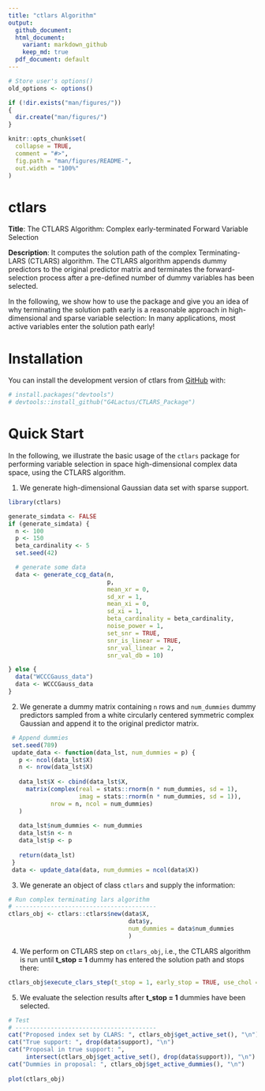 ```yaml
---
title: "ctlars Algorithm"
output:
  github_document:
  html_document:
    variant: markdown_github
    keep_md: true
  pdf_document: default
---
```

<!-- README.md is generated from README.Rmd. Please edit that file -->

```r
# Store user's options()
old_options <- options()

if (!dir.exists("man/figures/"))
{
  dir.create("man/figures/")
}

knitr::opts_chunk$set(
  collapse = TRUE,
  comment = "#>",
  fig.path = "man/figures/README-",
  out.width = "100%"
)
```

# ctlars
**Title**: The CTLARS Algorithm: Complex early-terminated Forward Variable Selection

**Description**: It computes the solution path of the complex Terminating-LARS (CTLARS) algorithm.
The CTLARS algorithm appends dummy predictors to the original predictor matrix and terminates the forward-selection process after a pre-defined number of dummy variables has been selected.

In the following, we show how to use the package and give you an idea of why terminating the solution path early is a reasonable approach in high-dimensional and sparse variable selection: In many applications, most active variables enter the solution path early!
  

# Installation

You can install the development version of ctlars from [GitHub](https://github.com/G4Lactus/CTLARS_Package) with:

``` r
# install.packages("devtools")
# devtools::install_github("G4Lactus/CTLARS_Package")
```

# Quick Start
In the following, we illustrate the basic usage of the `ctlars` package for
performing variable selection in space high-dimensional complex data space,
using the CTLARS algorithm.

1. We generate high-dimensional Gaussian data set with sparse support.
```r
library(ctlars)

generate_simdata <- FALSE
if (generate_simdata) {
  n <- 100
  p <- 150
  beta_cardinality <- 5
  set.seed(42)

  # generate some data
  data <- generate_ccg_data(n,
                            p,
                            mean_xr = 0,
                            sd_xr = 1,
                            mean_xi = 0,
                            sd_xi = 1,
                            beta_cardinality = beta_cardinality,
                            noise_power = 1,
                            set_snr = TRUE,
                            snr_is_linear = TRUE,
                            snr_val_linear = 2,
                            snr_val_db = 10)

} else {
  data("WCCCGauss_data")
  data <- WCCCGauss_data
}
```


2. We generate a dummy matrix containing `n` rows and `num_dummies`
 dummy predictors sampled from a white circularly centered symmetric complex
 Gaussian and append it to the original predictor matrix.

```r
 # Append dummies
 set.seed(789)
 update_data <- function(data_lst, num_dummies = p) {
   p <- ncol(data_lst$X)
   n <- nrow(data_lst$X)
 
   data_lst$X <- cbind(data_lst$X,
     matrix(complex(real = stats::rnorm(n * num_dummies, sd = 1),
                    imag = stats::rnorm(n * num_dummies, sd = 1)),
            nrow = n, ncol = num_dummies)
   )
   
   data_lst$num_dummies <- num_dummies
   data_lst$n <- n
   data_lst$p <- p
 
   return(data_lst)
 }
 data <- update_data(data, num_dummies = ncol(data$X))
```
 

3. We generate an object of class `ctlars` and supply the information:
```r
# Run complex terminating lars algorithm
# ----------------------------------------
ctlars_obj <- ctlars::ctlars$new(data$X,
                                  data$y,
                                  num_dummies = data$num_dummies
                                  )
``` 

4. We perform on CTLARS step on `ctlars_obj`, i.e., the CTLARS
algorithm is run until **t_stop = 1** dummy has entered the solution path
and stops there:
```r
ctlars_obj$execute_clars_step(t_stop = 1, early_stop = TRUE, use_chol = TRUE)
```

5. We evaluate the selection results after **t_stop = 1** dummies have
been selected.
```r
# Test
# ----------------------------------------
cat("Proposed index set by CLARS: ", ctlars_obj$get_active_set(), "\n")
cat("True support: ", drop(data$support), "\n")
cat("Proposal in true support: ",
     intersect(ctlars_obj$get_active_set(), drop(data$support)), "\n")
cat("Dummies in proposal: ", ctlars_obj$get_active_dummies(), "\n")
 
plot(ctlars_obj)
```
